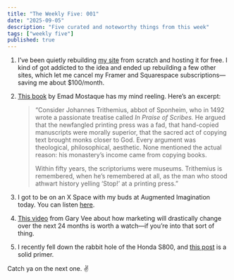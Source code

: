 ```yaml
---
title: "The Weekly Five: 001"
date: "2025-09-05"
description: "Five curated and noteworthy things from this week"
tags: ["weekly five"]
published: true
---
```


1. I’ve been quietly rebuilding [my site](https://www.zachmcnair.com) from scratch and hosting it for free. I kind of got addicted to the idea and ended up rebuilding a few other sites, which let me cancel my Framer and Squarespace subscriptions—saving me about $100/month.

2. [This book](https://www.thelasteconomy.com) by Emad Mostaque has my mind reeling. Here’s an excerpt:  
   > “Consider Johannes Trithemius, abbot of Sponheim, who in 1492 wrote a passionate treatise called *In Praise of Scribes.* He argued that the newfangled printing press was a fad, that hand-copied manuscripts were morally superior, that the sacred act of copying text brought monks closer to God. Every argument was theological, philosophical, aesthetic. None mentioned the actual reason: his monastery’s income came from copying books.  
   >
   > Within fifty years, the scriptoriums were museums. Trithemius is remembered, when he’s remembered at all, as the man who stood athwart history yelling ‘Stop!’ at a printing press.”

3. I got to be on an X Space with my buds at Augmented Imagination today. You can listen [here](https://x.com/augimagination/status/1963980473513775206).

4. [This video](https://youtu.be/eoLg14LEFVQ?si=1lecqt9-FKKAikCx) from Gary Vee about how marketing will drastically change over the next 24 months is worth a watch—if you’re into that sort of thing.

5. I recently fell down the rabbit hole of the Honda S800, and [this post](https://www.instagram.com/p/DNnRMAeqrbN) is a solid primer.

Catch ya on the next one. ✌️